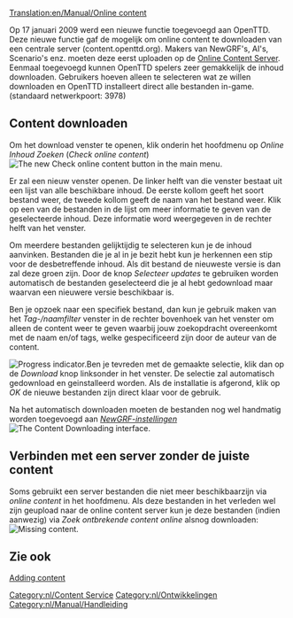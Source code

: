 [[Translation:en/Manual/Online content]]
{{nl/Vertaling|en/Manual/Online content|0}}

{{nl/Manual/Inhoudsopgave}}
{{nl/Kenmerken|0.7}}

Op 17 januari 2009 werd een nieuwe functie toegevoegd aan OpenTTD. Deze nieuwe functie gaf de mogelijk om online content te downloaden van een centrale server (content.openttd.org). Makers van NewGRF's, AI's, Scenario's enz. moeten deze eerst uploaden op de [http://content.openttd.org/ Online Content Server]. Eenmaal toegevoegd kunnen OpenTTD spelers zeer gemakkelijk de inhoud downloaden. Gebruikers hoeven alleen te selecteren wat ze willen downloaden en OpenTTD installeert direct alle bestanden in-game. (standaard netwerkpoort: 3978)

==Content downloaden==
Om het download venster te openen, klik onderin het hoofdmenu op ''Online Inhoud Zoeken'' (''Check online content'')
[[File:en/Manual/MainMenu CheckOnlineContent.png|center|frame|The new Check online content button in the main menu.]]

Er zal een nieuw venster openen. De linker helft van die venster bestaat uit een lijst van alle beschikbare inhoud. De eerste kollom geeft het soort bestand weer, de tweede kollom geeft de naam van het bestand weer. Klik op een van de bestanden in de lijst om meer informatie te geven van de geselecteerde inhoud. Deze informatie word weergegeven in de rechter helft van het venster.

Om meerdere bestanden gelijktijdig te selecteren kun je de inhoud aanvinken. Bestanden die je al in je bezit hebt kun je herkennen een stip voor de desbetreffende inhoud. Als dit bestand de nieuweste versie is dan zal deze groen zijn. 
Door de knop ''Selecteer updates'' te gebruiken worden automatisch de bestanden geselecteerd die je al hebt gedownload maar waarvan een nieuwere versie beschikbaar is.

Ben je opzoek naar een specifiek bestand, dan kun je gebruik maken van het ''Tag-/naamfilter'' venster in de rechter bovenhoek van het venster om alleen de content weer te geven waarbij jouw zoekopdracht overeenkomt met de naam en/of tags, welke gespecificeerd zijn door de auteur van de content.

[[File:en/Manual/ContentDownloading Progress.png|left|frame|Progress indicator.]]Ben je tevreden met de gemaakte selectie, klik dan op de ''Download'' knop linksonder in het venster. De selectie zal automatisch gedownload en geinstalleerd worden. Als de installatie is afgerond, klik op ''OK'' de nieuwe bestanden zijn direct klaar voor de gebruik.

Na het automatisch downloaden moeten de bestanden nog wel handmatig worden toegevoegd aan [[nl/Manual/NewGRF|''NewGRF-instellingen'']]
[[File:en/Manual/ContentDownloading2.png|center|frame|The Content Downloading interface.]]

==Verbinden met een server zonder de juiste content==
Soms gebruikt een server bestanden die niet meer beschikbaarzijn via ''online content'' in het hoofdmenu. Als deze bestanden in het verleden wel zijn geupload naar de online content server kun je deze bestanden (indien aanwezig) via ''Zoek ontbrekende content online'' alsnog downloaden:
[[File:en/Manual/Server join bananas.png|center|frame|Missing content.]]

==Zie ook==
[[en/Archive/Community/Content Service|Adding content]]

[[Category:nl/Content Service]]
[[Category:nl/Ontwikkelingen]]
[[Category:nl/Manual/Handleiding]]
